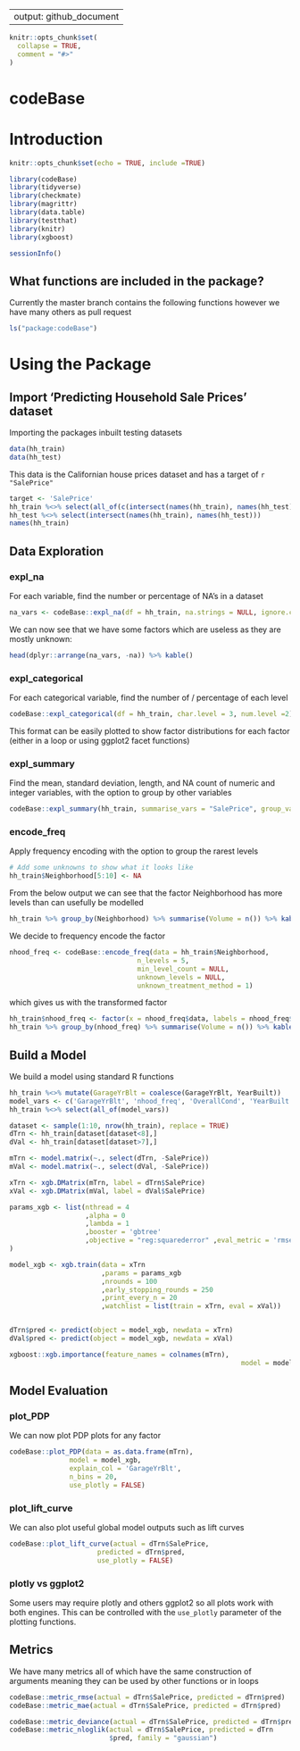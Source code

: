 
---
output: github_document
---

<!-- README.md is generated from README.Rmd. Please edit that file -->

```r
knitr::opts_chunk$set(
  collapse = TRUE,
  comment = "#>"
)
```

# codeBase

# Introduction

  ```r
knitr::opts_chunk$set(echo = TRUE, include =TRUE)
```

```r
library(codeBase)
library(tidyverse)
library(checkmate)
library(magrittr)
library(data.table)
library(testthat)
library(knitr)
library(xgboost)
```

```r
sessionInfo()
```

## What functions are included in the package?

Currently the master branch contains the following functions however we have many others as pull request
```r
ls("package:codeBase")
```

# Using the Package

## Import 'Predicting Household Sale Prices' dataset

Importing the packages inbuilt testing datasets
```r
data(hh_train)
data(hh_test)
```

This data is the Californian house prices dataset and has a target of `r "SalePrice"`

```r
target <- 'SalePrice'
hh_train %<>% select(all_of(c(intersect(names(hh_train), names(hh_test)), target)))
hh_test %<>% select(intersect(names(hh_train), names(hh_test)))
names(hh_train)
```

## Data Exploration

### expl_na
For each variable, find the number or percentage of NA's in a dataset
```r
na_vars <- codeBase::expl_na(df = hh_train, na.strings = NULL, ignore.case = FALSE) 
```


We can now see that we have some factors which are useless as they are mostly unknown:
```r
head(dplyr::arrange(na_vars, -na)) %>% kable()
```

### expl_categorical
For each categorical variable, find the number of / percentage of each level
```r
codeBase::expl_categorical(df = hh_train, char.level = 3, num.level =2)  %>% kable()
```

This format can be easily plotted to show factor distributions for each factor (either in a loop or using ggplot2 facet functions)

### expl_summary
Find the mean, standard deviation, length, and NA count of numeric and integer variables, with the option to group by other variables
```r
codeBase::expl_summary(hh_train, summarise_vars = "SalePrice", group_vars = "YrSold") %>% kable()
```

### encode_freq
Apply frequency encoding with the option to group the rarest levels
```r
# Add some unknowns to show what it looks like
hh_train$Neighborhood[5:10] <- NA
```

From the below output we can see that the factor Neighborhood has more levels than can usefully be modelled
```r
hh_train %>% group_by(Neighborhood) %>% summarise(Volume = n()) %>% kable()
```

We decide to frequency encode the factor

```r
nhood_freq <- codeBase::encode_freq(data = hh_train$Neighborhood, 
                                n_levels = 5, 
                                min_level_count = NULL, 
                                unknown_levels = NULL,
                                unknown_treatment_method = 1)
```

which gives us with the transformed factor

```r
hh_train$nhood_freq <- factor(x = nhood_freq$data, labels = nhood_freq$levels)
hh_train %>% group_by(nhood_freq) %>% summarise(Volume = n()) %>% kable()
```

## Build a Model

We build a model using standard R functions
```r
hh_train %<>% mutate(GarageYrBlt = coalesce(GarageYrBlt, YearBuilt))
model_vars <- c('GarageYrBlt', 'nhood_freq', 'OverallCond', 'YearBuilt', 'YrSold', target)
hh_train %<>% select(all_of(model_vars))

dataset <- sample(1:10, nrow(hh_train), replace = TRUE)
dTrn <- hh_train[dataset[dataset<8],]
dVal <- hh_train[dataset[dataset>7],]

mTrn <- model.matrix(~., select(dTrn, -SalePrice))
mVal <- model.matrix(~., select(dVal, -SalePrice))

xTrn <- xgb.DMatrix(mTrn, label = dTrn$SalePrice)
xVal <- xgb.DMatrix(mVal, label = dVal$SalePrice)

params_xgb <- list(nthread = 4
                   ,alpha = 0
                   ,lambda = 1
                   ,booster = 'gbtree'
                   ,objective = "reg:squarederror" ,eval_metric = 'rmse' ,maximize = FALSE
)

model_xgb <- xgb.train(data = xTrn
                       ,params = params_xgb  
                       ,nrounds = 100
                       ,early_stopping_rounds = 250
                       ,print_every_n = 20
                       ,watchlist = list(train = xTrn, eval = xVal))


dTrn$pred <- predict(object = model_xgb, newdata = xTrn)
dVal$pred <- predict(object = model_xgb, newdata = xVal)

xgboost::xgb.importance(feature_names = colnames(mTrn),
                                                          model = model_xgb)

```

## Model Evaluation

### plot_PDP

We can now plot PDP plots for any factor
```r
codeBase::plot_PDP(data = as.data.frame(mTrn),
               model = model_xgb,
               explain_col = 'GarageYrBlt',
               n_bins = 20,
               use_plotly = FALSE)
```

### plot_lift_curve

We can also plot useful global model outputs such as lift curves
```r
codeBase::plot_lift_curve(actual = dTrn$SalePrice,
                      predicted = dTrn$pred,
                      use_plotly = FALSE)
```

### plotly vs ggplot2

Some users may require plotly and others ggplot2 so all plots work with both engines. This can be controlled with the `use_plotly` parameter of the plotting functions.

## Metrics

We have many metrics all of which have the same construction of arguments meaning they can be used by other functions or in loops


```r

codeBase::metric_rmse(actual = dTrn$SalePrice, predicted = dTrn$pred)
codeBase::metric_mae(actual = dTrn$SalePrice, predicted = dTrn$pred)

codeBase::metric_deviance(actual = dTrn$SalePrice, predicted = dTrn$pred, family = "gaussian")
codeBase::metric_nloglik(actual = dTrn$SalePrice, predicted = dTrn
                         $pred, family = "gaussian")

```
